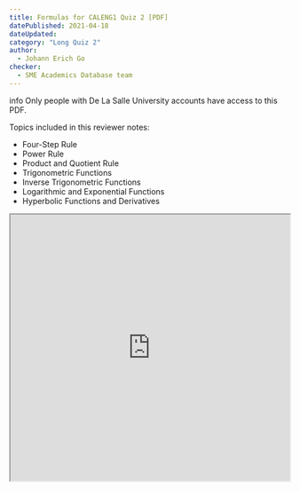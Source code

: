 ```yaml
---
title: Formulas for CALENG1 Quiz 2 [PDF]
datePublished: 2021-04-18
dateUpdated: 
category: "Long Quiz 2"
author: 
  - Johann Erich Go
checker: 
  - SME Academics Database team
---
```


<div role="alert" className="alert">
  <span class="material-symbols-outlined">info</span>
  <span>Only people with De La Salle University accounts have access to this PDF.</span>
</div>

Topics included in this reviewer notes:
* Four-Step Rule 
* Power Rule
* Product and Quotient Rule
* Trigonometric Functions 
* Inverse Trigonometric Functions 
* Logarithmic and Exponential Functions
* Hyperbolic Functions and Derivatives

<iframe src="https://drive.google.com/file/d/1wNXe_hsWH9poMG5UwBpMU07_lr86v4Wb/preview" width="100%" height="480" allow="autoplay"></iframe>